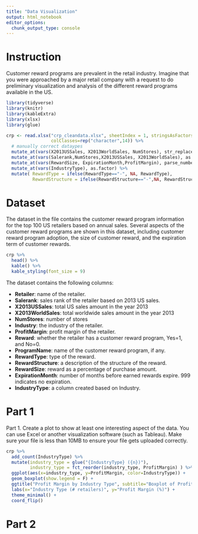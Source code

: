 ```yaml
---
title: "Data Visualization"
output: html_notebook
editor_options: 
  chunk_output_type: console
---
```


# Instruction

Customer reward programs are prevalent in the retail industry. Imagine that you were approached by a major retail company with a request to do preliminary visualization and analysis of the different reward programs available in the US.


```r
library(tidyverse)
library(knitr)
library(kableExtra)
library(xlsx)
library(glue)

crp <- read.xlsx("crp_cleandata.xlsx", sheetIndex = 1, stringsAsFactors=F, 
                 colClasses=rep("character",14)) %>% 
  # manually correct dataypes
  mutate_at(vars(X2013USSales, X2013WorldSales, NumStores), str_replace_all, pattern="\\.", replacement="") %>% 
  mutate_at(vars(Salerank,NumStores,X2013USSales, X2013WorldSales), as.integer) %>% 
  mutate_at(vars(RewardSize, ExpirationMonth,ProfitMargin), parse_number) %>% 
  mutate_at(vars(IndustryType), as.factor) %>% 
  mutate( RewardType = ifelse(RewardType=="-", NA, RewardType),
          RewardStructure = ifelse(RewardStructure=="-",NA, RewardStructure))

```


# Dataset

The dataset in the file contains the customer reward program information for the top 100 US retailers based on annual sales. Several aspects of the customer reward programs are shown in this dataset, including customer reward program adoption, the size of customer reward, and the expiration term of customer rewards.

```r
crp %>% 
  head() %>% 
  kable() %>% 
  kable_styling(font_size = 9)
```


The dataset contains the following columns:

* **Retailer**: name of the retailer.
* **Salerank**: sales rank of the retailer based on 2013 US sales.
* **X2013USSales**: total US sales amount in the year 2013
* **X2013WorldSales**: total worldwide sales amount in the year 2013
* **NumStores**: number of stores
* **Industry**: the industry of the retailer.
* **ProfitMargin**: profit margin of the retailer.
* **Reward**: whether the retailer has a customer reward program, Yes=1, and No=0.
* **ProgramName**: name of the customer reward program, if any.
* **RewardType**: type of the reward.
* **RewardStructure**: a description of the structure of the reward.
* **RewardSize**: reward as a percentage of purchase amount.
* **ExpirationMonth**: number of months before earned rewards expire. 999 indicates no expiration.
* **IndustryType**: a column created based on Industry.

# Part 1

Part 1. Create a plot to show at least one interesting aspect of the data. You can use Excel or another visualization software (such as Tableau). Make sure your file is less than 10MB to ensure your file gets uploaded correctly.

```r
crp %>% 
  add_count(IndustryType) %>% 
  mutate(industry_type = glue("{IndustryType} ({n})"),
         industry_type = fct_reorder(industry_type, ProfitMargin) ) %>% 
  ggplot(aes(x=industry_type, y=ProfitMargin, color=IndustryType)) +
  geom_boxplot(show.legend = F) +
  ggtitle("Profit Margin by Industry Type", subtitle="Boxplot of Profit Margin - In parenteses, the number of retailers") +
  labs(x="Industry Type (# retailers)", y="Profit Margin (%)") +
  theme_minimal() +
  coord_flip()
```


# Part 2
